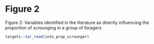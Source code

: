 # Figure 2

Figure 2: Variables identified in the literature as directly influencing the proportion of scrounging in a group of foragers

```r
targets::tar_read(into_prop_scrounger)
```

